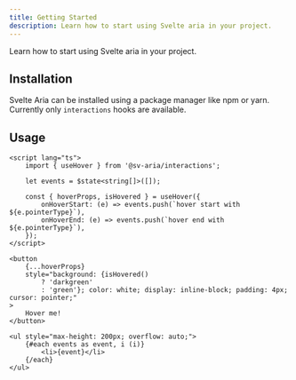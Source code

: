 ```yaml
---
title: Getting Started
description: Learn how to start using Svelte aria in your project.
---
```



Learn how to start using Svelte aria in your project.

## Installation

Svelte Aria can be installed using a package manager like npm or yarn. Currently only `interactions` hooks are available.

<PackageManagers pkg="@sv-aria/interactions" />

## Usage

```svelte title="src/routes/+page.svelte"
<script lang="ts">
	import { useHover } from '@sv-aria/interactions';

	let events = $state<string[]>([]);

	const { hoverProps, isHovered } = useHover({
		onHoverStart: (e) => events.push(`hover start with ${e.pointerType}`),
		onHoverEnd: (e) => events.push(`hover end with ${e.pointerType}`),
	});
</script>

<button
	{...hoverProps}
	style="background: {isHovered()
		? 'darkgreen'
		: 'green'}; color: white; display: inline-block; padding: 4px; cursor: pointer;"
>
	Hover me!
</button>

<ul style="max-height: 200px; overflow: auto;">
	{#each events as event, i (i)}
		<li>{event}</li>
	{/each}
</ul>
```
